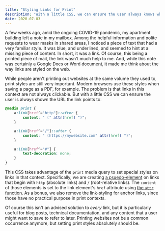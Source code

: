 ```yaml
---
title: "Styling Links for Print"
description: "With a little CSS, we can ensure the user always knows where a link goes. Even when they&apos;re printing it."
date: 2020-07-03
---
```


A few weeks ago, amid the ongoing COVID-19 pandemic, my apartment building left a note in my mailbox. Among the helpful information and polite requests to wear masks in shared areas, I noticed a piece of text that had a very familiar style. It was blue, and underlined, and seemed to hint at a missing piece of content. In short, it was a link. Of course, this being a printed piece of mail, the link wasn't much help to me. And, while this note was certainly a Google Docs or Word document, it made me think about the way links are styled on the web.

While people aren't printing out websites at the same volume they used to, print styles are still very important. Modern browsers use these styles when saving a page as a PDF, for example. The problem is that links in this context are not always clickable. But with a little CSS we can ensure the user is always shown the URL the link points to:

```css
@media print {
	a:link[href^="http"]::after {
		content: " (" attr(href) ")";
	}

	a:link[href^="/"]::after {
		content: " (https://mywebsite.com" attr(href) ")";
	}

	a:link[href^="#"] {
		text-decoration: none;
	}
}
```

This CSS takes advantage of the `print` media query to set special styles on links in that context. Specifically, we are creating [a psuedo-element](https://developer.mozilla.org/en-US/docs/Web/CSS/Pseudo-elements) on links that begin with `http` (absolute links) and `/` (root-relative links). The `content` of those elements is set to the link element's `href` attribute using [the `attr` function](https://developer.mozilla.org/en-US/docs/Web/CSS/attr). As a bonus, we also remove the link-styling for anchor links, since those have no practical purpose in print contexts.

Of course this isn't an advised solution to _every_ link, but it is particularly useful for blog posts, technical documentation, and any content that a user might want to save to refer to later. Printing websites not be a common occurrence anymore, but setting print styles absolutely should be.
